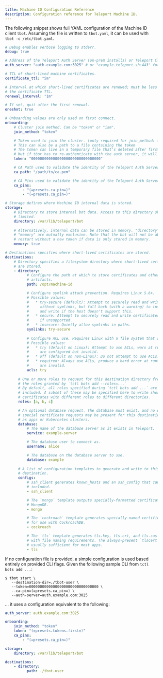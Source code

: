 ```yaml
---
title: Machine ID Configuration Reference
description: Configuration reference for Teleport Machine ID.
---
```


The following snippet shows full YAML configuration of the Machine ID client
`tbot`. Assuming the file is written to `tbot.yaml`, it can be used with
`tbot -c /etc/tbot.yaml`.

```yaml
# Debug enables verbose logging to stderr.
debug: true

# Address of the Teleport Auth Server (on-prem installs) or Teleport Cloud tenant.
auth_server: "auth.example.com:3025" # or "example.teleport.sh:443" for Teleport Cloud

# TTL of short-lived machine certificates.
certificate_ttl: "5m"

# Interval at which short-lived certificates are renewed; must be less than
# the certificate TTL.
renewal_interval: "1m"

# If set, quit after the first renewal.
oneshot: true

# Onboarding values are only used on first connect.
onboarding:
    # Cluster join method. Can be "token" or "iam".
    join_method: "token"

    # Token used to join the cluster. (only required for join_method: token)
    # This can also be a path to a file containing the token
    # The token can live in a temporary file that's deleted after first launched, 
    # but if tbot has to re-authenticate with the auth server, it will fail
    token: "00000000000000000000000000000000"

    # CA Path used to validate the identity of the Teleport Auth Server on first connect.
    ca_path: "/path/to/ca.pem"

    # CA Pins used to validate the identity of the Teleport Auth Server on first connect.
    ca_pins:
        - "(=presets.ca_pin=)"
        - "(=presets.ca_pin=)"

# Storage defines where Machine ID internal data is stored.
storage:
    # Directory to store internal bot data. Access to this directory should be
    # limited.
    directory: /var/lib/teleport/bot
    
    # Alternatively, internal data can be stored in memory. "directory" and
    # "memory" are mutually exclusive. Note that the bot will not be able to
    # restart without a new token if data is only stored in memory.
    memory: true

# Destinations specifies where short-lived certificates are stored.
destinations:
    # Directory specifies a filesystem directory where short-lived certificates
    # are stored.
    - directory:
          # Configure the path at which to store certificates and other
          # artifacts.
          path: /opt/machine-id

          # Configure symlink attack prevention. Requires Linux 5.6+.
          # Possible values:
          #   * try-secure (default): Attempt to securely read and write certificates
          #     without symlinks, but fall back (with a warning) to insecure read
          #     and write if the host doesn't support this.
          #   * secure: Attempt to securely read and write certificates, with a hard error
          #     if unsupported.
          #   * insecure: Quietly allow symlinks in paths.
          symlinks: try-secure
        
          # Configure ACL use. Requires Linux with a file system that supports ACLs.
          # Possible values:
          #   * try (default on Linux): Attempt to use ACLs, warn at runtime if ACLs
          #     are configured but invalid.
          #   * off (default on non-Linux): Do not attempt to use ACLs.
          #   * required: Always use ACLs, produce a hard error at runtime if ACLs
          #     are invalid.
          acls: try
        
      # One or more roles to request for this destination directory from among
      # the roles granted by `tctl bots add --roles=...`
      # By default, all roles specified during `tctl bots add ...` are
      # included. A subset of these may be specified here to write short-lived
      # certificates with different roles to different directories.
      roles: [a, b, c]

      # An optional database request. The database must exist, and no other
      # special certificate requests may be present for this destination, such
      # as apps or Kubernetes clusters.
      database:
          # The name of the database server as it exists in Teleport.
          service: example-server

          # The database user to connect as.
          username: alice

          # The database on the database server to use.
          database: example
        
      # A list of configuration templates to generate and write to this
      # destination.
      configs:
          # ssh_client generates known_hosts and an ssh_config that can be
          # included.
          - ssh_client

          # The `mongo` template outputs specially-formatted certificates for
          # MongoDB.
          - mongo

          # The `cockroach` template generates specially-named certificates
          # for use with CockroachDB.
          - cockroach

          # The `tls` template generates tls.key, tls.crt, and tls.cas for apps
          # with file naming requirements. The always-present `tlscert` is
          # usually sufficient for most apps.
          - tls
```

If no configuration file is provided, a simple configuration is used based
entirely on provided CLI flags. Given the following sample CLI from
`tctl bots add ...`:

```code
$ tbot start \
   --destination-dir=./tbot-user \
   --token=00000000000000000000000000000000 \
   --ca-pin=(=presets.ca_pin=) \
   --auth-server=auth.example.com:3025
```

... it uses a configuration equivalent to the following:

```yaml
auth_server: auth.example.com:3025

onboarding:
    join_method: "token"
    token: "(=presets.tokens.first=)"
    ca_pins:
        - "(=presets.ca_pin=)"

storage:
    directory: /var/lib/teleport/bot

destinations:
    - directory:
          path: ./tbot-user
```
